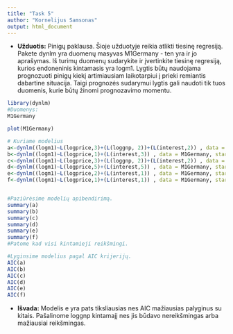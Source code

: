 ```yaml
---
title: "Task 5"
author: "Kornelijus Samsonas"
output: html_document
---
```

* **Užduotis:** Pinigų paklausa. Šioje užduotyje reikia atlikti tiesinę regresiją. Pakete dynlm yra duomenų masyvas M1Germany - ten yra ir jo aprašymas. Iš turimų duomenų sudarykite ir įvertinkite tiesinę regresiją, kurios endoneninis kintamasis yra logm1. Lygtis būtų naudojama prognozuoti pinigų kiekį artimiausiam laikotarpiui į prieki remiantis dabartine situacija. Taigi prognozės sudarymui lygtis gali naudoti tik tuos duomenis, kurie būtų žinomi prognozavimo momentu.

```r
library(dynlm)
#Duomenys:
M1Germany
```

```r
plot(M1Germany)
```

```r
# Kuriame modelius
a<-dynlm((logm1)~L(logprice,3)+(L(loggnp, 2))+(L(interest,2)) , data = M1Germany, start = c(1960, 1), end= c(1996,3 )) 
b<-dynlm((logm1)~L(logprice,1)+(L(interest,3)) , data = M1Germany, start = c(1960, 1), end= c(1996,3 )) 
c<-dynlm((logm1)~L(logprice,3)+(L(loggnp, 2))+(L(interest,2)) , data = M1Germany, start = c(1960, 1), end= c(1996,3 ))
d<-dynlm((logm1)~L(logprice,5)+(L(interest,5)) , data = M1Germany, start = c(1960, 1), end= c(1996,3 )) 
e<-dynlm((logm1)~L(logprice,2)+(L(interest,1)) , data = M1Germany, start = c(1960, 1), end= c(1996,3 )) 
f<-dynlm((logm1)~L(logprice,1)+(L(interest,1)) , data = M1Germany, start = c(1960, 1), end= c(1996,3 )) 


#Paziūrėsime modelių apibendirimą.
summary(a)
summary(b)
summary(c)
summary(d)
summary(e)
summary(f)
#Patome kad visi kintamieji reikšmingi.

#Lyginsime modelius pagal AIC krijerijų.
AIC(a)
AIC(b)
AIC(c)
AIC(d)
AIC(e)
AIC(f)
```

* **Išvada:** Modelis e yra pats tiksliausias nes AIC mažiausias palyginus su kitais. Pašalinome loggnp kintamajį nes jis būdavo nereikšmingas arba mažiausiai reikšmingas.

